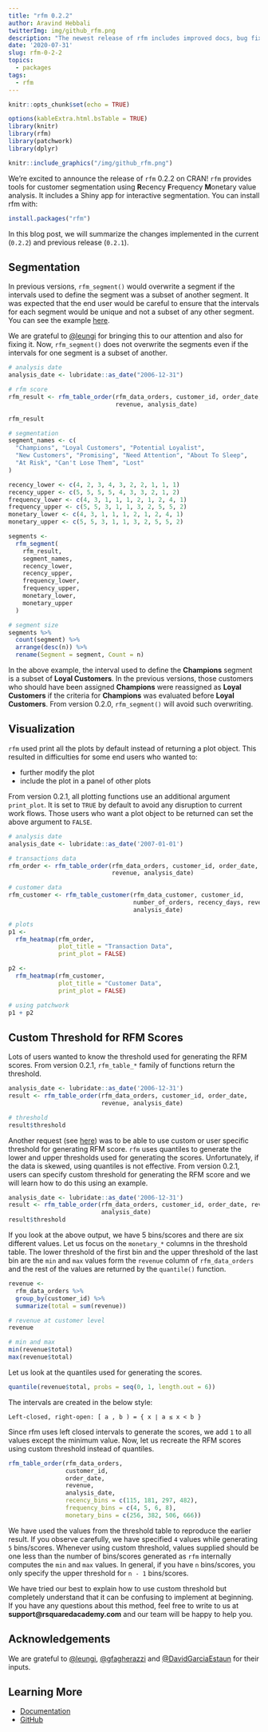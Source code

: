 ```yaml
---
title: "rfm 0.2.2"
author: Aravind Hebbali
twitterImg: img/github_rfm.png
description: "The newest release of rfm includes improved docs, bug fixes and much more."
date: '2020-07-31'
slug: rfm-0-2-2
topics:
  - packages
tags:
  - rfm
---
```


```r
knitr::opts_chunk$set(echo = TRUE)
```

```r
options(kableExtra.html.bsTable = TRUE)
library(knitr)
library(rfm)
library(patchwork)
library(dplyr)
```

```r
knitr::include_graphics("/img/github_rfm.png")
```

We're excited to announce the release of `rfm` 0.2.2 on CRAN! `rfm` provides tools for customer segmentation using **R**ecency **F**requency **M**onetary value analysis. It includes a Shiny app for interactive segmentation. You can install rfm with:

```r
install.packages("rfm")
```

In this blog post, we will summarize the changes implemented in the current (`0.2.2`) and previous release (`0.2.1`).

## Segmentation

In previous versions, `rfm_segment()` would overwrite a segment if the intervals used to define the segment was a subset of another segment. It was expected that the end user would be careful to ensure that the intervals for each segment would be unique and not a subset of any other segment. You can see the example [here](https://github.com/rsquaredacademy/rfm/issues/67).

We are grateful to <a href="https://github.com/leungi" target="_blank">@leungi</a> for bringing this to our attention and also for fixing it. Now, `rfm_segment()` does not overwrite 
the segments even if the intervals for one segment is a subset of another. 

```r
# analysis date
analysis_date <- lubridate::as_date("2006-12-31")

# rfm score
rfm_result <- rfm_table_order(rfm_data_orders, customer_id, order_date,
                              revenue, analysis_date)

rfm_result

# segmentation
segment_names <- c(
  "Champions", "Loyal Customers", "Potential Loyalist",
  "New Customers", "Promising", "Need Attention", "About To Sleep",
  "At Risk", "Can't Lose Them", "Lost"
)

recency_lower <- c(4, 2, 3, 4, 3, 2, 2, 1, 1, 1)
recency_upper <- c(5, 5, 5, 5, 4, 3, 3, 2, 1, 2)
frequency_lower <- c(4, 3, 1, 1, 1, 2, 1, 2, 4, 1)
frequency_upper <- c(5, 5, 3, 1, 1, 3, 2, 5, 5, 2)
monetary_lower <- c(4, 3, 1, 1, 1, 2, 1, 2, 4, 1)
monetary_upper <- c(5, 5, 3, 1, 1, 3, 2, 5, 5, 2)

segments <-
  rfm_segment(
    rfm_result,
    segment_names,
    recency_lower,
    recency_upper,
    frequency_lower,
    frequency_upper,
    monetary_lower,
    monetary_upper
  )

# segment size
segments %>%
  count(segment) %>%
  arrange(desc(n)) %>%
  rename(Segment = segment, Count = n)
```

In the above example, the interval used to define the **Champions** segment is a subset of **Loyal Customers**. In the previous versions, those customers who
should have been assigned **Champions** were reassigned as **Loyal Customers** if the criteria for **Champions** was evaluated before **Loyal Customers**. From version 0.2.0, `rfm_segment()` will avoid such overwriting. 

## Visualization

`rfm` used print all the plots by default instead of returning a plot object. This resulted in difficulties for some end users who wanted to:

- further modify the plot
- include the plot in a panel of other plots

From version 0.2.1, all plotting functions use an additional argument `print_plot`. It is set to `TRUE` by default to avoid any disruption to current work flows. Those users who want a plot object to be returned can set the above argument to `FALSE`.

```r
# analysis date
analysis_date <- lubridate::as_date('2007-01-01')

# transactions data
rfm_order <- rfm_table_order(rfm_data_orders, customer_id, order_date,
                             revenue, analysis_date)

# customer data
rfm_customer <- rfm_table_customer(rfm_data_customer, customer_id,
                                   number_of_orders, recency_days, revenue,
                                   analysis_date)

# plots
p1 <- 
  rfm_heatmap(rfm_order, 
              plot_title = "Transaction Data", 
              print_plot = FALSE)

p2 <- 
  rfm_heatmap(rfm_customer, 
              plot_title = "Customer Data", 
              print_plot = FALSE)

# using patchwork
p1 + p2
```

## Custom Threshold for RFM Scores

Lots of users wanted to know the threshold used for generating the RFM scores. From version 0.2.1, `rfm_table_*` family of functions return the threshold.

```r
analysis_date <- lubridate::as_date('2006-12-31')
result <- rfm_table_order(rfm_data_orders, customer_id, order_date,
                          revenue, analysis_date)

# threshold
result$threshold
```

Another request (see [here](https://github.com/rsquaredacademy/rfm/issues/58)) was to be able to use custom or user specific threshold for generating RFM score. `rfm` uses quantiles to generate the lower and upper thresholds used for generating the scores. Unfortunately, if the data is skewed, using quantiles is not effective. From version 0.2.1, users can specify custom threshold for generating the RFM score and we will learn how to do this using an example.

```r
analysis_date <- lubridate::as_date('2006-12-31')
result <- rfm_table_order(rfm_data_orders, customer_id, order_date, revenue,
                          analysis_date)
result$threshold
```

If you look at the above output, we have 5 bins/scores and there are six different values. Let us focus on the `monetary_*` columns in the threshold table. The lower threshold of the first bin and the upper threshold of the last bin are the `min` and `max` values form the `revenue` column of `rfm_data_orders` and the rest of the values are returned by the `quantile()` function.

```r
revenue <- 
  rfm_data_orders %>% 
  group_by(customer_id) %>% 
  summarize(total = sum(revenue))

# revenue at customer level
revenue

# min and max
min(revenue$total)
max(revenue$total)
```

Let us look at the quantiles used for generating the scores.

```r
quantile(revenue$total, probs = seq(0, 1, length.out = 6))
```

The intervals are created in the below style:

`Left-closed, right-open: [ a , b ) = { x ∣ a ≤ x < b } `

Since rfm uses left closed intervals to generate the scores, we add `1` to all values except the minimum value. Now, let us recreate the RFM scores using custom threshold instead of quantiles.

```r
rfm_table_order(rfm_data_orders, 
                customer_id, 
                order_date, 
                revenue,
                analysis_date, 
                recency_bins = c(115, 181, 297, 482),
                frequency_bins = c(4, 5, 6, 8), 
                monetary_bins = c(256, 382, 506, 666))
```

We have used the values from the threshold table to reproduce the earlier result. If you observe carefully, we have specified `4` values while generating `5` bins/scores. Whenever using custom threshold, values supplied should be one less than the number of bins/scores generated as `rfm` internally computes the `min` and `max` values. In general, if you have `n` bins/scores, you only specify the upper threshold for `n - 1` bins/scores. 

We have tried our best to explain how to use custom threshold but completely understand that it can be confusing to implement at beginning. If you have any questions about this method, feel free to write to us at **support@rsquaredacademy.com** and our team will be happy to help you.

## Acknowledgements

We are grateful to <a href="https://github.com/leungi" target="_blank">@leungi</a>, <a href="https://github.com/gfagherazzi" target="_blank">@gfagherazzi</a> and <a href="https://github.com/DavidGarciaEstaun" target="_blank">@DavidGarciaEstaun</a> for their inputs. 

## Learning More

- [Documentation](https://rfm.rsquaredacademy.com)
- [GitHub](https://github.com/rsquaredacademy/rfm)
